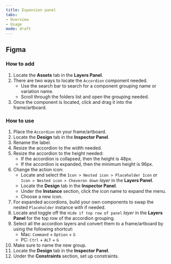 ```yaml
---
title: Expansion panel
tabs: 
- Overview
- Usage
mode: draft
---
```



## Figma

### How to add

1. Locate the **Assets** tab in the **Layers Panel**.
2. There are two ways to locate the `Accordion` component needed. 
	* Use the search bar to search for a component grouping name or variation name.
	* Scroll through the folders list and open the grouping needed.
3. Once the component is located, click and drag it into the frame/artboard. 


### How to use

1. Place the `Accordion` on your frame/artboard.  
2. Locate the **Design** tab in the **Inspector Panel**.
3. Rename the label. 
4. Resize the accordion to the width needed. 
5. Resize the accordion to the height needed: 
     * If the accordion is collapsed, then the height is 48px. 
     * If the accordion is expanded, then the minimum height is 96px.
6. Change the action icon: 
    * Locate and select the `Icon > Nested icon > Placeholder Icon` or `Icon > Nested icon > Cheveron down` *layer* in the **Layers Panel**.
     * Locate the **Design** tab in the **Inspector Panel**.
     * Under the **Instance** section, click the icon name to expand the menu. 
     * Choose a new icon. 
7. For expanded accordions, build your own components to swap the nested `Placeholder` instance with if needed.
8. Locate and toggle off the `Hide if top row of panel` *layer* in the **Layers Panel** for the top row of the accordion grouping. 
9. Select all the accordion layers and convert them to a frame/artboard by using the following shortcut: 
    * Mac: `Command` + `Option` + `G`
    * PC: `Ctrl` + `ALT` + `G`
10. Make sure to name the new group. 
11. Locate the **Design** tab in the **Inspector Panel**.
12. Under the **Constraints** section, set up constraints.

